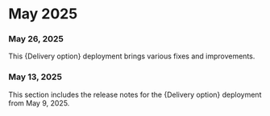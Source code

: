 ﻿# May 2025


### May 26, 2025

This {Delivery option} deployment brings various fixes and improvements.


### May 13, 2025

This section includes the release notes for the {Delivery option} deployment from May 9, 2025.


